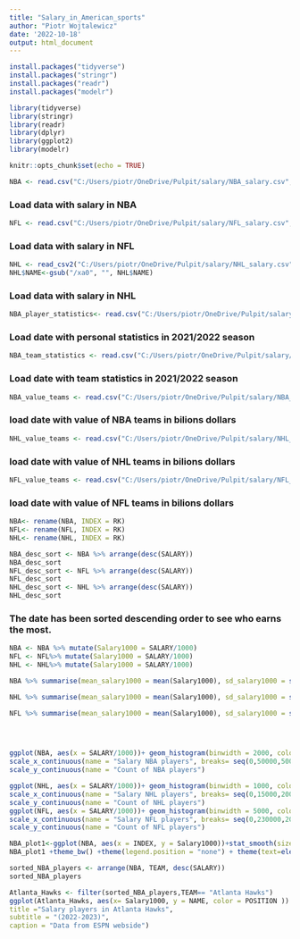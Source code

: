 ```yaml
---
title: "Salary_in_American_sports"
author: "Piotr Wojtalewicz"
date: '2022-10-18'
output: html_document
---
```


```r
install.packages("tidyverse")
install.packages("stringr")
install.packages("readr")
install.packages("modelr")

```
```r
library(tidyverse)
library(stringr)
library(readr)
library(dplyr)
library(ggplot2)
library(modelr)
```


```r
knitr::opts_chunk$set(echo = TRUE)
```

```r
NBA <- read.csv("C:/Users/piotr/OneDrive/Pulpit/salary/NBA_salary.csv", sep = ";")
```

### Load data with salary in NBA

```r
NFL <- read.csv("C:/Users/piotr/OneDrive/Pulpit/salary/NFL_salary.csv", sep = ";")
```

### Load data with salary in NFL

```r
NHL <- read_csv2("C:/Users/piotr/OneDrive/Pulpit/salary/NHL_salary.csv")
NHL$NAME<-gsub("/xa0", "", NHL$NAME)
```

### Load data with salary in NHL 




```r
NBA_player_statistics<- read.csv("C:/Users/piotr/OneDrive/Pulpit/salary/NBA_total_statistic_20212022.csv", sep = ";")
```

### Load date with personal statistics in 2021/2022 season

```r
NBA_team_statistics <- read.csv("C:/Users/piotr/OneDrive/Pulpit/salary/NBA_team_statistics_20212022.csv", sep = ";")
```
### Load date with team statistics in 2021/2022 season


```r
NBA_value_teams <- read.csv("C:/Users/piotr/OneDrive/Pulpit/salary/NBA_value_team_20212022.csv", sep = ";")
```

### load date with value of NBA teams in bilions dollars

```r
NHL_value_teams <- read.csv("C:/Users/piotr/OneDrive/Pulpit/salary/NHL_value_team_20212022.csv", sep = ";")
```
### load date with value of NHL teams in bilions dollars

```r
NFL_value_teams <- read.csv("C:/Users/piotr/OneDrive/Pulpit/salary/NFL_team_value.csv", sep = ";")
```
### load date with value of NFL teams in bilions dollars




```r
NBA<- rename(NBA, INDEX = RK)
NFL<- rename(NFL, INDEX = RK)
NHL<- rename(NHL, INDEX = RK)

```


```r
NBA_desc_sort <- NBA %>% arrange(desc(SALARY))
NBA_desc_sort 
NFL_desc_sort <- NFL %>% arrange(desc(SALARY))
NFL_desc_sort 
NHL_desc_sort <- NHL %>% arrange(desc(SALARY))
NHL_desc_sort 
```
### The date has been sorted descending order to see who earns the most.

```r
NBA <- NBA %>% mutate(Salary1000 = SALARY/1000)
NFL <- NFL%>% mutate(Salary1000 = SALARY/1000)
NHL <- NHL%>% mutate(Salary1000 = SALARY/1000)
```

```r
NBA %>% summarise(mean_salary1000 = mean(Salary1000), sd_salary1000 = sqrt(var(Salary1000)), median_salary1000= median(Salary1000), min_salary1000 = min(Salary1000), max_salary1000 = max(Salary1000))

NHL %>% summarise(mean_salary1000 = mean(Salary1000), sd_salary1000 = sqrt(var(Salary1000)), median_salary1000= median(Salary1000), min_salary1000 = min(Salary1000), max_salary1000 = max(Salary1000))

NFL %>% summarise(mean_salary1000 = mean(Salary1000), sd_salary1000 = sqrt(var(Salary1000)), median_salary1000= median(Salary1000), min_salary1000 = min(Salary1000), max_salary1000 = max(Salary1000))


  
```

```r
ggplot(NBA, aes(x = SALARY/1000))+ geom_histogram(binwidth = 2000, color="black", fill = "green") +
scale_x_continuous(name = "Salary NBA players", breaks= seq(0,50000,5000)) + ggtitle("Plot of salary in NBA") + theme_dark()+ 
scale_y_continuous(name = "Count of NBA players")

ggplot(NHL, aes(x = SALARY/1000))+ geom_histogram(binwidth = 1000, color="black", fill = "blue") +
scale_x_continuous(name = "Salary NHL players", breaks= seq(0,15000,2000)) + ggtitle("Plot of salary in NHL") + theme_dark()+ 
scale_y_continuous(name = "Count of NHL players") 
ggplot(NFL, aes(x = SALARY/1000))+ geom_histogram(binwidth = 5000, color="black", fill = "red") +
scale_x_continuous(name = "Salary NFL players", breaks= seq(0,230000,20000)) + ggtitle("Plot of salary in NFL") + theme_dark()+ 
scale_y_continuous(name = "Count of NFL players")


```



```r

NBA_plot1<-ggplot(NBA, aes(x = INDEX, y = Salary1000))+stat_smooth(size = 3)+ geom_point()
NBA_plot1 +theme_bw() +theme(legend.position = "none") + theme(text=element_text(size=15)) + ggtitle("Salary in thousands of dollars")
```


```r
sorted_NBA_players <- arrange(NBA, TEAM, desc(SALARY))
sorted_NBA_players
```


```r
Atlanta_Hawks <- filter(sorted_NBA_players,TEAM== "Atlanta Hawks")
ggplot(Atlanta_Hawks, aes(x= Salary1000, y = NAME, color = POSITION )) + geom_point() + labs (
title ="Salary players in Atlanta Hawks", 
subtitle = "(2022-2023)",
caption = "Data from ESPN webside")
```












